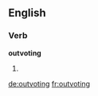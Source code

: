 ==English==

===Verb===
'''outvoting'''

# {{present participle of|outvote}}

[[de:outvoting]]
[[fr:outvoting]]
